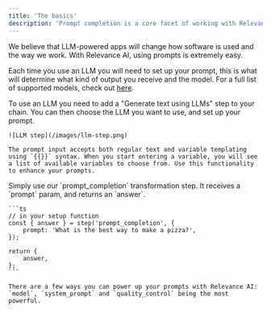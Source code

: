 ```yaml
---
title: 'The basics'
description: 'Prompt completion is a core facet of working with Relevance AI.'
---
```


We believe that LLM-powered apps will change how software is used and the way we work. With Relevance AI, using prompts is extremely easy.

Each time you use an LLM you will need to set up your prompt, this is what will determine what kind of output you receive and the model. For a full list of supported models, check out [here](/promps/models).

<Tabs>
  <Tab title="No-code">
    To use an LLM you need to add a "Generate text using LLMs" step to your chain. You can then choose the LLM you want to use, and set up your prompt.

    ![LLM step](/images/llm-step.png)

    The prompt input accepts both regular text and variable templating using `{{}}` syntax. When you start entering a variable, you will see a list of available variables to choose from. Use this functionality to enhance your prompts.
  </Tab>
  <Tab title="SDK">
    Simply use our `prompt_completion` transformation step. It receives a `prompt` param, and returns an `answer`.

    ```ts
    // in your setup function
    const { answer } = step('prompt_completion', {
        prompt: 'What is the best way to make a pizza?',
    });

    return {
        answer,
    };
    ```

    There are a few ways you can power up your prompts with Relevance AI: `model`, `system_prompt` and `quality_control` being the most powerful.
  </Tab>
</Tabs>

